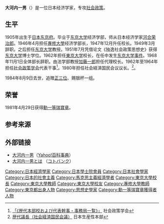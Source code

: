 '''大河内一男'''（{{bd|1905年|1月29日|1984年|8月9日}}）是一位日本经济学家，专攻[[社会政策|社会政策]]。

== 生平 ==
1905年出生于[[日本|日本]][[东京府|东京府]]。毕业于[[东京大学|东京大学]]经济学部，师从日本经济学家[[河合荣治郎|河合荣治郎]]。1946年4月担任[[專修大學|專修大學]]经济学部长，1947年12月升任校长。1949年3月辞职。之后担任[[东京大学|东京大学]]教授。1951年7月凭借论文《独逸社会政策思想史》获得[[东京大学|东京大学]]博士学位。1962年担任[[東京大学|東京大学]]校长，在任中发生[[东京大学事件|东京大学事件]]。1968年11月1日全体部长辞职。由法学部教授[[加藤一郎|加藤一郎]]担任代理校长。1962年至1964年担任[[社会政策学会|社会政策学会]]代表干事<ref>[http://jasps.org/honbuko.html 「《歴代本部校および代表幹事・事務局一覧》」] {{Wayback|url=http://jasps.org/honbuko.html |date=20200929124023 }}社会政策学会</ref>。1980年担任社会経済国民会议议长。<ref>[https://www.jpc-net.jp/about/history.html 歴代議長（社会経済国民会議）] {{Wayback|url=https://www.jpc-net.jp/about/history.html |date=20201130194354 }}日本生産性本部</ref>。

1984年8月9日去世，追赠[[正三位|正三位]]、赐银杯一组。

==荣誉==
1981年4月29日获得[[瑞宝章|勳一等瑞寶章]]。

== 参考来源 ==
{{Reflist}}

== 外部链接 ==
* [https://archive.ph/20110101000000/http://100.yahoo.co.jp/detail/%E5%A4%A7%E6%B2%B3%E5%86%85%E4%B8%80%E7%94%B7/ 大河内一男]（[[Yahoo!百科事典|Yahoo!百科事典]]）
* [http://kotobank.jp/word/%E5%A4%A7%E6%B2%B3%E5%86%85%E4%B8%80%E7%94%B7 大河内一男とは] {{Wayback|url=http://kotobank.jp/word/%E5%A4%A7%E6%B2%B3%E5%86%85%E4%B8%80%E7%94%B7 |date=20140518000625 }}（[[コトバンク|コトバンク]]）
{{Portal bar|亞洲|日本|東京|教育|大學|政治|經濟|人物}}
{{東京大學總長}}
{{國立大學協會會長}}
{{DEFAULTSORT:Okouchi Kasoo}}
[[Category:日本經濟學家|Category:日本經濟學家]]
[[Category:日本學士院會員|Category:日本學士院會員]]
[[Category:日本社會學家|Category:日本社會學家]]
[[Category:日本的社會主義|Category:日本的社會主義]]
[[Category:馬克思主義經濟學者|Category:馬克思主義經濟學者]]
[[Category:東京大學校長|Category:東京大學校長]]
[[Category:東京大學教師|Category:東京大學教師]]
[[Category:東京大學校友|Category:東京大學校友]]
[[Category:專修大學教師|Category:專修大學教師]]
[[Category:東京都出身人物|Category:東京都出身人物]]
[[Category:思想史學家|Category:思想史學家]]
[[Category:勳一等瑞寶章獲得者|Category:勳一等瑞寶章獲得者]]
[[Category:東京大學事件|人物]]
